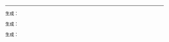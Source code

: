 {{testcase table
|1=quoted poem
|2=2
|sign=sign
|source=source
}}

{{testcase table
|1=quoted poem
|sign=sign
|source=source
}}

{{testcase table
|1=quoted poem
|2=2
|source=source
}}

{{testcase table
|1=quoted poem
|2=2
|sign=sign
}}

----

{{para|2|李白}}生成：
{{poemquote|
床前明月光，
疑是地上霜。
舉頭望明月，
低頭思故鄉。
| 2=李白 }}

{{para|source|李白}}生成：
{{poemquote|
床前明月光，
疑是地上霜。
舉頭望明月，
低頭思故鄉。
| source=李白 }}

{{para|sign|李白}}生成：
{{poemquote|
床前明月光，
疑是地上霜。
舉頭望明月，
低頭思故鄉。
| sign=李白 }}